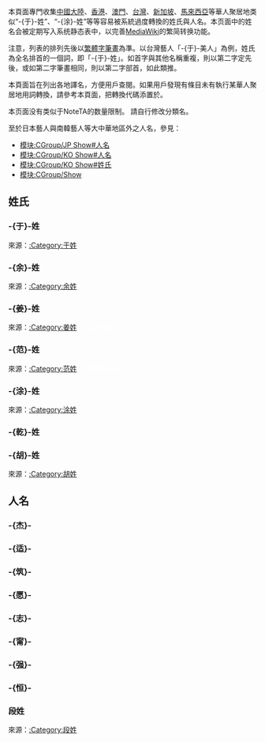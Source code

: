 {{CGroupH|name=姓氏|desc=姓氏}}<noinclude>[[Category:公共轉換組模板|{{SUBPAGENAME}}]]

本頁面專門收集[[中國大陸]]、[[香港]]、[[澳門]]、[[台灣]]、[[新加坡]]、[[馬來西亞]]等華人聚居地类似“-{于}-姓”、“-{涂}-姓”等等容易被系統過度轉換的姓氏與人名。本页面中的姓名会被定期写入系统静态表中，以完善[[MediaWiki]]的繁简转换功能。

注意，列表的排列先後以[[繁體字]][[筆畫]]為準。以台灣藝人「-{于}-美人」為例，姓氏為全名排首的一個詞，即「-{于}-姓」。如首字與其他名稱重複，則以第二字定先後，或如第二字筆畫相同，則以第二字部首，如此類推。

本頁面旨在列出各地譯名，方便用戶查閱。如果用戶發現有條目未有執行某華人聚居地用詞轉換，請參考本頁面，把轉換代碼添置於{{NoteTA}}。

本页面没有类似于NoteTA的数量限制。
請自行修改分類名。


至於日本藝人與南韓藝人等大中華地區外之人名，參見：
*[[模块:CGroup/JP Show#人名]]
*[[模块:CGroup/KO Show#人名]]
*[[模块:CGroup/KO Show#姓氏]]
*[[模块:CGroup/Show]]

== 姓氏 ==
=== -{于}-姓 ===
來源：[[:Category:于姓]]
</noinclude>
{{CItemLan|于姓}} <!-- 防止於過度轉換 -->
{{CItemLan|于中中}}
{{CItemLan|于正}}
{{CItemLan|于波}}
{{CItemLan|于杰}}
{{CItemLan|于美人}}
{{CItemLan|于娜}}
{{CItemLan|zh-hans:于荣光; zh-hant:于榮光;}}
{{CItemLan|于震}}
{{CItemLan|zh-hans:于朦胧; zh-hant:于朦朧;}}
{{CItemLan|于省吾}}
<noinclude>

=== -{余}-姓 ===
來源：[[:Category:余姓]]
</noinclude>
{{CItemLan|余}}
{{CItemLan|zh-hans:余三胜; zh-hant:余三勝;}}
{{CItemLan|余子明}}
{{CItemLan|余思敏}}
{{CItemLan|余威德}}
{{CItemLan|余思敏}}
{{CItemLan|余思霆}}
<noinclude>

=== -{姜}-姓 ===
來源：[[:Category:姜姓]]
<span style="color:#FFFFFF">（南北韓地區請勿添加）</span>
</noinclude>
{{CItemLan|姜}}
<noinclude>

=== -{范}-姓 ===
來源：[[:Category:范姓]]
<span style="color:#FFFFFF">（越南地區請勿添加）</span>
</noinclude>
{{CItemLan|范}}
{{CItemLan|范明}}
{{CItemLan|zh-hans:范植伟;zh-hant:范植偉;}}
<noinclude>

=== -{涂}-姓 ===
來源：[[:Category:涂姓]]
</noinclude>
{{CItemLan|涂}}
{{CItemLan|zh-hans:涂谨申;zh-hant:涂謹申;}}
{{CItemLan|zh-hans:涂鸿钦;zh-hant:涂鴻欽;}}
{{CItemLan|涂醒哲}}
{{CItemLan|涂善妮}}
{{CItemLan|涂序瑄}}
{{CItemLan|涂惠源}}
{{CItemLan|zh-hans:涂长望;zh-hant:涂長望;}}
{{CItemLan|涂羽卿}}
{{CItemLan|zh-hans:涂敏恒;zh-hant:涂敏恆;}}
{{CItemLan|zh-hans:涂顺从;zh-hant:涂順從;}}
{{CItemLan|zh-hans:涂圣成;zh-hant:涂聖成;}}
{{CItemLan|涂清水}}<noinclude>

=== -{乾}-姓 ===
</noinclude>
{{CItemLan|乾}}<noinclude>

=== -{胡}-姓 ===
來源：[[:Category:胡姓]]
</noinclude>
{{CItemLan|胡}}
{{CItemLan|胡子玫}}
{{CItemLan|胡子彤}}
<noinclude>

== 人名 ==

=== -{杰}- ===
</noinclude>
{{CItemLan|杰}}
{{CItemLan|于杰}}
{{CItemLan|何杰}}
{{CItemLan|李杰宇}}
{{CItemLan|zh-hans:李连杰;zh-hant:李連杰;}}
{{CItemLan|洪杰}}
{{CItemLan|方杰}}
{{CItemLan|zh-hans:周杰伦;zh-hant:周杰倫;}}
{{CItemLan|修杰楷}}
{{CItemLan|zh-hans:黄诗杰;zh-hant:黃詩杰;}}
{{CItemLan|zh-hans:谢杰;zh-hant:謝杰;}}
<noinclude>

=== -{适}- ===
</noinclude>
{{CItemLan|李适}}<!-- 唐德宗李适 -->
<noinclude>

=== -{筑}- ===
</noinclude>
{{CItemLan|筑}}
{{CItemLan|李君筑}}
{{CItemLan|楊雅筑}}
{{CItemLan|zh-hans:蓝筠筑;zh-hant:藍筠筑;}}
{{CItemLan|zh-hans:简筑翎;zh-hant:簡筑翎;}}
<noinclude>

=== -{愿}- ===
</noinclude>
{{CItemLan|高清愿}}
<noinclude>

=== -{志}- ===
</noinclude>
{{CItemLan|方志友}}
<noinclude>

=== -{甯}- ===
</noinclude>
{{CItemLan|zh-hans:张钧甯;zh-hant:張鈞甯;}}
<noinclude>

=== -{强}- ===
</noinclude>
{{CItemLan|zh-hans:郭伟强;zh-hant:郭偉强;}}
<noinclude>

=== -{恒}- ===
</noinclude>
{{CItemLan|zh-hans:陈恒镔;zh-hant:陳恒鑌;}}
<noinclude>


=== 段姓 ===
來源：[[:Category:段姓]]
</noinclude>
{{CItemLan|段姓}}
<noinclude>

<!--以下请自行添加／以下請自行添加-->
</noinclude>{{CGroupF}}